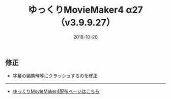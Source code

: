 ﻿---
title: ゆっくりMovieMaker4 α27 （v3.9.9.27）
date: 2018-10-20
tags: [YMM4,お知らせ]
---
## 修正
- 字幕の編集時等にクラッシュするのを修正

---

- [ゆっくりMovieMaker4配布ページはこちら](/ymm4/)